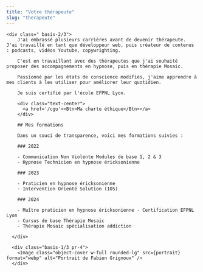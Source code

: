 ```yaml
---
title: "Votre thérapeute"
slug: "therapeute"
---
```



<section>
  <div class="md:flex md:flex-row">

    <div class=" basis-2/3">
        J'ai embrassé plusieurs carrières avant de devenir thérapeute. J'ai travaillé en tant que développeur web, puis créateur de contenus : podcasts, vidéos Youtube, copywrighting.

        C'est en travaillant avec des thérapeutes que j'ai souhaité proposer des accompagnements en hypnose, puis en thérapie Mosaic.

        Passionné par les états de conscience modifiés, j'aime apprendre à mes clients à les utiliser pour améliorer leur quotidien.

        Je suis certifié par l'école EFPNL Lyon.

        <div class="text-center">
          <a href='/cgu'><Btn>Ma charte éthique</Btn></a>
        </div>

        ## Mes formations

        Dans un souci de transparence, voici mes formations suivies :

        ### 2022

        - Communication Non Violente Modules de base 1, 2 & 3
        - Hypnose Technicien en hypnose éricksonienne

        ### 2023

        - Praticien en hypnose éricksonienne
        - Intervention Orienté Solution (IOS)

        ### 2024

        - Maître praticien en hypnose éricksonienne - Certification EFPNL Lyon
        - Cursus de base Thérapie Mosaic
        - Thérapie Mosaic spécialisation addiction

      </div>

      <div class="basis-1/3 pr-4">
        <Image class="object-cover w-full rounded-lg" src={portrait} format="webp" alt="Portrait de Fabien Grignoux" />
      </div>

  </div>
</section>
